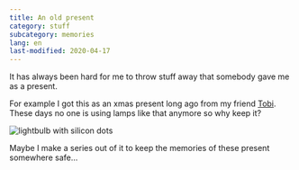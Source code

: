 ```yaml
---
title: An old present
category: stuff
subcategory: memories
lang: en
last-modified: 2020-04-17
---
```


It has always been hard for me to throw stuff away that somebody gave me as a
present.

For example I got this as an xmas present long ago from my friend
[Tobi](/photos/people?name=tobi). These days no one is using lamps like that
anymore so why keep it?

![lightbulb with silicon dots](./lightbulb.jpg)

Maybe I make a series out of it to keep the memories of these present somewhere
safe...
